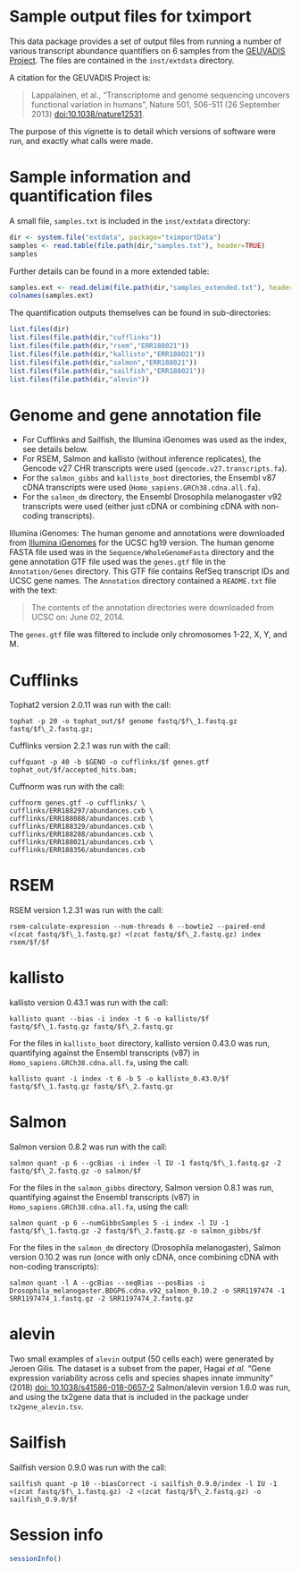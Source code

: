 <!--
%\VignetteEngine{knitr::knitr}
%\VignetteIndexEntry{Sample output files for tximport}
-->

# Sample output files for tximport

This data package provides a set of output files from running a number
of various transcript abundance quantifiers on 6 samples from the
[GEUVADIS Project](http://www.geuvadis.org/web/geuvadis). The
files are contained in the `inst/extdata` directory.

A citation for the GEUVADIS Project is:

> Lappalainen, et al., "Transcriptome and genome sequencing uncovers
> functional variation in humans", Nature 501, 506-511 (26 September
> 2013) [doi:10.1038/nature12531](http://dx.doi.org/10.1038/nature12531).

The purpose of this vignette is to detail which versions of software
were run, and exactly what calls were made.

# Sample information and quantification files

A small file, `samples.txt` is included in the `inst/extdata` directory:

```r
dir <- system.file("extdata", package="tximportData")
samples <- read.table(file.path(dir,"samples.txt"), header=TRUE)
samples
```

Further details can be found in a more extended table:

```r
samples.ext <- read.delim(file.path(dir,"samples_extended.txt"), header=TRUE)
colnames(samples.ext)
```

The quantification outputs themselves can be found in sub-directories:

```r
list.files(dir)
list.files(file.path(dir,"cufflinks"))
list.files(file.path(dir,"rsem","ERR188021"))
list.files(file.path(dir,"kallisto","ERR188021"))
list.files(file.path(dir,"salmon","ERR188021"))
list.files(file.path(dir,"sailfish","ERR188021"))
list.files(file.path(dir,"alevin"))
```

# Genome and gene annotation file

* For Cufflinks and Sailfish, the Illumina iGenomes was used as the index, see details below. 
* For RSEM, Salmon and kallisto (without inference replicates), 
  the Gencode v27 CHR transcripts were used (`gencode.v27.transcripts.fa`).
* For the `salmon_gibbs` and `kallisto_boot` directories, 
  the Ensembl v87 cDNA transcripts were used (`Homo_sapiens.GRCh38.cdna.all.fa`).
* For the `salmon_dm` directory, the Ensembl Drosophila melanogaster
  v92 transcripts were used (either just cDNA or combining cDNA with
  non-coding transcripts).

Illumina iGenomes: The human genome and annotations were downloaded from
[Illumina iGenomes](https://support.illumina.com/sequencing/sequencing_software/igenome.html)
for the UCSC hg19 version. The human genome FASTA file used was in the
`Sequence/WholeGenomeFasta` directory and the gene annotation GTF file used
was the `genes.gtf` file in the `Annotation/Genes` directory. This GTF
file contains RefSeq transcript IDs and UCSC gene names. The
`Annotation` directory contained a `README.txt` file with the text:

> The contents of the annotation directories were downloaded from UCSC
> on: June 02, 2014.

The `genes.gtf` file was filtered to include only chromosomes
1-22, X, Y, and M.

# Cufflinks

Tophat2 version 2.0.11 was run with the call:

```
tophat -p 20 -o tophat_out/$f genome fastq/$f\_1.fastq.gz fastq/$f\_2.fastq.gz;
```

Cufflinks version 2.2.1 was run with the call:

```
cuffquant -p 40 -b $GENO -o cufflinks/$f genes.gtf tophat_out/$f/accepted_hits.bam;
```

Cuffnorm was run with the call:

```
cuffnorm genes.gtf -o cufflinks/ \
cufflinks/ERR188297/abundances.cxb \
cufflinks/ERR188088/abundances.cxb \
cufflinks/ERR188329/abundances.cxb \
cufflinks/ERR188288/abundances.cxb \
cufflinks/ERR188021/abundances.cxb \
cufflinks/ERR188356/abundances.cxb 
```

# RSEM

RSEM version 1.2.31 was run with the call:

```
rsem-calculate-expression --num-threads 6 --bowtie2 --paired-end <(zcat fastq/$f\_1.fastq.gz) <(zcat fastq/$f\_2.fastq.gz) index rsem/$f/$f
```

# kallisto

kallisto version 0.43.1 was run with the call:

```
kallisto quant --bias -i index -t 6 -o kallisto/$f fastq/$f\_1.fastq.gz fastq/$f\_2.fastq.gz
```

For the files in `kallisto_boot` directory, kallisto version 0.43.0
was run, quantifying against the Ensembl transcripts (v87) in
`Homo_sapiens.GRCh38.cdna.all.fa`, using the call:

```
kallisto quant -i index -t 6 -b 5 -o kallisto_0.43.0/$f fastq/$f\_1.fastq.gz fastq/$f\_2.fastq.gz
```

# Salmon

Salmon version 0.8.2 was run with the call:

```
salmon quant -p 6 --gcBias -i index -l IU -1 fastq/$f\_1.fastq.gz -2 fastq/$f\_2.fastq.gz -o salmon/$f
```

For the files in the `salmon_gibbs` directory, Salmon version 0.8.1
was run, quantifying against the Ensembl transcripts (v87) in 
`Homo_sapiens.GRCh38.cdna.all.fa`, using the call:

```
salmon quant -p 6 --numGibbsSamples 5 -i index -l IU -1 fastq/$f\_1.fastq.gz -2 fastq/$f\_2.fastq.gz -o salmon_gibbs/$f
```

For the files in the `salmon_dm` directory (Drosophila melanogaster),
Salmon version 0.10.2 was run (once with only cDNA, once combining
cDNA with non-coding transcripts):

```
salmon quant -l A --gcBias --seqBias --posBias -i Drosophila_melanogaster.BDGP6.cdna.v92_salmon_0.10.2 -o SRR1197474 -1 SRR1197474_1.fastq.gz -2 SRR1197474_2.fastq.gz
```

# alevin

Two small examples of `alevin` output (50 cells each) were generated by
Jeroen Gilis. The dataset is a subset from the paper, 
Hagai *et al.* "Gene expression variability across cells and species
shapes innate immunity" (2018) 
[doi: 10.1038/s41586-018-0657-2](https://doi.org/10.1038/s41586-018-0657-2)
Salmon/alevin version 1.6.0 was run, and using the tx2gene data that
is included in the package under `tx2gene_alevin.tsv`.

# Sailfish

Sailfish version 0.9.0 was run with the call:

```
sailfish quant -p 10 --biasCorrect -i sailfish_0.9.0/index -l IU -1 <(zcat fastq/$f\_1.fastq.gz) -2 <(zcat fastq/$f\_2.fastq.gz) -o sailfish_0.9.0/$f
```

# Session info

```r
sessionInfo()
```

